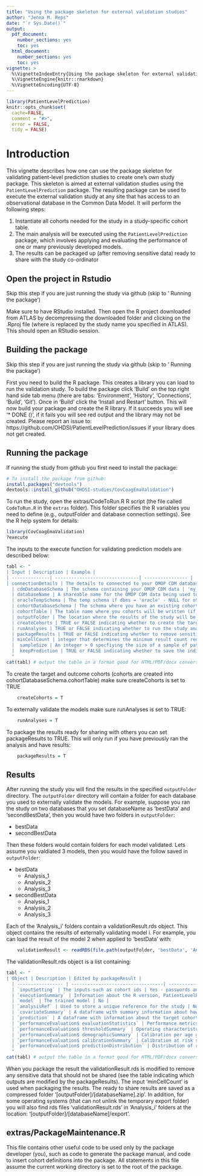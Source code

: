 ---
title: "Using the package skeleton for external validation studies"
author: "Jenna M. Reps"
date: "`r Sys.Date()`"
output:
  pdf_document:
    number_sections: yes
    toc: yes
  html_document:
    number_sections: yes
    toc: yes
vignette: >
  %\VignetteIndexEntry{Using the package skeleton for external validation studies}
  %\VignetteEngine{knitr::rmarkdown}
  %\VignetteEncoding{UTF-8}
---

```{r, echo = FALSE, message = FALSE, warning = FALSE}
library(PatientLevelPrediction)
knitr::opts_chunk$set(
  cache=FALSE,
  comment = "#>",
  error = FALSE,
  tidy = FALSE)
```
# Introduction

This vignette describes how one can use the package skeleton for validating patient-level prediction studies to create one's own study package. This skeleton is aimed at external validation studies using the `PatientLevelPrediction` package. The resulting package can be used to execute the external validation study at any site that has access to an observational database in the Common Data Model. It will perform the following steps:

1. Instantiate all cohorts needed for the study in a study-specific cohort table.
2. The main analysis will be executed using the `PatientLevelPrediction` package, which involves applying and evaluating the performance of one or many previously developed models.
3. The results can be packaged up (after removing sensitive data) ready to share with the study co-ordinator


## Open the project in Rstudio
Skip this step if you are just running the study via github (skip to ' Running the package')

Make sure to have RStudio installed.  Then open the R project downloaded from ATLAS by decompressing the downloaded folder and clicking on the <SkeletonValidationStudy>.Rproj file (where <SkeletonValidationStudy> is replaced by the study name you specified in ATLAS).  This should open an RStudio session.

## Building the package
Skip this step if you are just running the study via github (skip to ' Running the package') 

First you need to build the R package.  This creates a library you can load to run the validation study.  To build the package click 'Build' on the top right hand side tab menu (there are tabs: 'Environment', 'History', 'Connections', 'Build', 'Git').  Once in 'Build' click the 'Install and Restart' button.  This will now build your package and create the R library.  If it succeeds you will see '* DONE (<SkeletonValidationStudy>)', if it fails you will see red output and the library may not be created.  Please report an issue to: https://github.com/OHDSI/PatientLevelPrediction/issues if your library does not get created.

## Running the package
If running the study from github you first need to install the package:
```{r eval=FALSE}
# To install the package from github:
install.packages("devtools")
devtools::install_github("OHDSI-studies/CovCoagEmaValidation")
```

To run the study, open the extras/CodeToRun.R R script (the file called `CodeToRun.R` in the `extras` folder).  This folder specifies the R variables you need to define (e.g., outputFolder and database connection settings). See the R help system for details:

```{r eval=FALSE}
library(CovCoagEmaValidation)
?execute
```

The inputs to the execute function for validating prediction models are described below:

```{r tableInputs, echo=FALSE, message=FALSE, warnings=FALSE, results='asis'}
tabl <- "
| Input | Description | Example |
| --------------| -------------------------------| ---------------- |
| connectionDetails | The details to connected to your OMOP CDM database - use DatabaseConnector package's createConnectionDetails() | createConnectionDetails( dbms = 'postgresql', server = 'database server', user = 'my username', password = 'donotshare', port = 'database port') |
  | cdmDatabaseSchema | The schema containing your OMOP CDM data | 'my_cdm_data.dbo' |
  | databaseName | A shareable name for the OMOP CDM data being used to validate the models | 'My data' |
  | oracleTempSchema | The temp schema if dbms = 'oracle' - NULL for other dbms | 'my_temp.dbo'|
  | cohortDatabaseSchema | The schema where you have an existing cohort table or where the package will create a cohort table and insert the study cohorts | 'scratch.dbo' |
  | cohortTable | The table name where you cohorts will be written (if creating the cohort pick an unused table name) | 'myTable'|
  | outputFolder | The location where the results of the study will be saved - if you also developed the model you can set this to the Validation folder where your model development results were saved | 'C:/predictingMI/Validation'|
  | createCohorts | TRUE or FALSE indicating whether to create the target population and outcome cohorts for the study | TRUE |
  | runAnalyses | TRUE or FALSE indicating whether to run the study analysis - developing and internally validating the models | TRUE |
  | packageResults | TRUE or FALSE indicating whether to remove sensitive counts (determined by the minCellCount input) or sensitive information from the results and creates a zipped file with results that are safe to share (saved to the outputFolder location).  Note: This requires running the study successfully first.  | TRUE |
  | minCellCount | integer that determines the minimum result count required when sharing the results. Any result table cells with counts < minCellCount are replaced with -1 to prevent identification issues with rare diseases | 10 |
  |  sampleSize | An integer > 0 specfiying the size of a sample of patients to extract from the target cohort.  The model will only be validated on the sample  - this is useful when the target cohort is large and you have limited time | 1000000 |
  |  keepPrediction | TRUE or FALSE indicating whether to save the individual predictions when applying the models to the target cohort (or sample) | TRUE |
  "
cat(tabl) # output the table in a format good for HTML/PDF/docx conversion
```


To create the target and outcome cohorts (cohorts are created into cohortDatabaseSchema.cohortTable) make sure createCohorts is set to TRUE
```{r eval=FALSE}
    createCohorts = T
```

To externally validate the models make sure runAnalyses is set to TRUE:
```{r eval=FALSE}
    runAnalyses = T
```

To package the results ready for sharing with others you can set packageResults to TRUE.  This will only run if you have previously ran the analysis and have results:
```{r eval=FALSE}
    packageResults = T
```


## Results
After running the study you will find the results in the specified `outputFolder` directory. The `outputFolder` directory will contain a folder for each database you used to externally validate the models.  For example, suppose you ran the study on two databases that you set databaseName as 'bestData' and 'secondBestData', then you would have two folders in `outputFolder`:

  - bestData
  - secondBestData
  
Then these folders would contain folders for each model validated.  Lets assume you valdiated 3 models, then you would have the follow saved in `outputFolder`:

  - bestData
    - Analysis_1
    - Analysis_2
    - Analysis_3
  - secondBestData
    - Analysis_1
    - Analysis_2
    - Analysis_3
    
Each of the 'Analysis_i' folders contain a validationResult.rds object. This object contains the results of externally validating model i.  For example, you can load the result of the model 2 when applied to 'bestData' with:
```{r eval=FALSE}
    validationResult <- readRDS(file.path(outputFolder, 'bestData', 'Analysis_2', 'validationResult.rds'))
```

The validationResult.rds object is a list containing:

```{r tablePlpResult, echo=FALSE, message=FALSE, warnings=FALSE, results='asis'}
tabl <- "
| Object | Description | Edited by packageResult |
  | ----------------- | ----------------------------------| -----------------|
  | `inputSetting` | The inputs such as cohort ids | Yes - passwords and database settings are removed |
  | `executionSummary` | Information about the R version, PatientLevelPrediction version and execution platform info | No |
  | `model` | The trained model | No |
  | `analysisRef` | Used to store a unique reference for the study | No |
  | `covariateSummary` | A dataframe with summary information about how often the covariates occured for those with and without the outcome | Yes - minCellCounts censored |
  | `prediction` | A dataframe with information about the target cohort and the prediction scores - only kept if keepPrediction = TRUE  | Yes - removed when sharing |
  | `performanceEvaluation$ evaluationStatistics` | Performance metrics and sizes | No |
  | `performanceEvaluation$ thresholdSummary` | Operating characteristcs @ 100 thresholds | Yes |
  | `performanceEvaluation$ demographicSummary` | Calibration per age group | Yes |
  | `performanceEvaluation$ calibrationSummary` | Calibration at risk score deciles | Yes |
  | `performanceEvaluation$ predictionDistribution` | Distribution of risk score for those with and without the outcome | Yes |
  "
cat(tabl) # output the table in a format good for HTML/PDF/docx conversion
```

When you package the result the validationResult.rds is modified to remove any sensitive data that should not be shared (see the table indicating which outputs are modified by the packageResults).  The input 'minCellCount' is used when packaging the results.  The ready to share results are saved as a compressed folder '[outputFolder]/[databaseName].zip'.  In addition, for some operating systems (that can not unlink the temporary export folder) you will also find rds files 'validationResult.rds' in 'Analysis_i' folders at the location: '[outputFolder]/[databaseName]/export'. 

## extras/PackageMaintenance.R
This file contains other useful code to be used only by the package developer (you), such as code to generate the package manual, and code to insert cohort definitions into the package. All statements in this file assume the current working directory is set to the root of the package.



